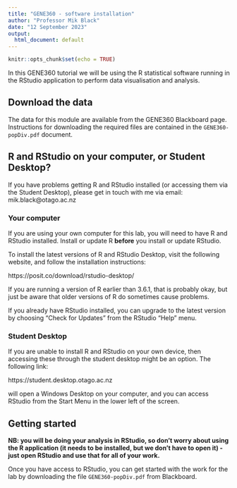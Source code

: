 ```yaml
---
title: "GENE360 - software installation"
author: "Professor Mik Black"
date: "12 September 2023"
output: 
  html_document: default
---
```


<!-- knit document to generate html -->
<!-- then on the command line run:  -->
<!-- wkhtmltopdf --footer-spacing 7 --footer-font-size 10 --footer-left 'GENE360 - software installation'  --minimum-font-size 15 -B 23 -T 20 -R 20 -L 20 GENE360-R_setup.html GENE360-R_setup.pdf -->


```r
knitr::opts_chunk$set(echo = TRUE)
```

In this GENE360 tutorial we will be using the R statistical software running in the RStudio 
application to perform data visualisation and analysis.

## Download the data

The data for this module are available from the GENE360 Blackboard page. 
Instructions for downloading the required files are contained in the 
`GENE360-popDiv.pdf` document.

## R and RStudio on your computer, or Student Desktop?

If you have problems getting R and RStudio installed (or accessing them via the Student Desktop), please get in touch with me via email: mik.black@otago.ac.nz

### Your computer

If you are using your own computer for this lab, you will need to have R and RStudio installed.  Install or update R **before** you install or update RStudio.

To install the latest versions of R and RStudio Desktop, visit the following website, and follow the installation instructions:

https://posit.co/download/rstudio-desktop/

If you are running a version of R earlier than 3.6.1, that is probably okay, but just be aware that older versions of R do sometimes cause problems.

If you already have RStudio installed, you can upgrade to the latest version by choosing "Check for Updates" from the RStudio "Help" menu. 

### Student Desktop

If you are unable to install R and RStudio on your own device, then accessing these through the student desktop might be an option.  The following link:

https://student.desktop.otago.ac.nz

will open a Windows Desktop on your computer, and you can access RStudio from the Start Menu in the lower left of the screen.

## Getting started

**NB: you will be doing your analysis in RStudio, so don't worry about using the R application (it needs to be installed, but we don't have to open it) - just open RStudio and use that for all of your work.**

Once you have access to RStudio, you can get started with the work for the lab by downloading the file `GENE360-popDiv.pdf` from Blackboard.
